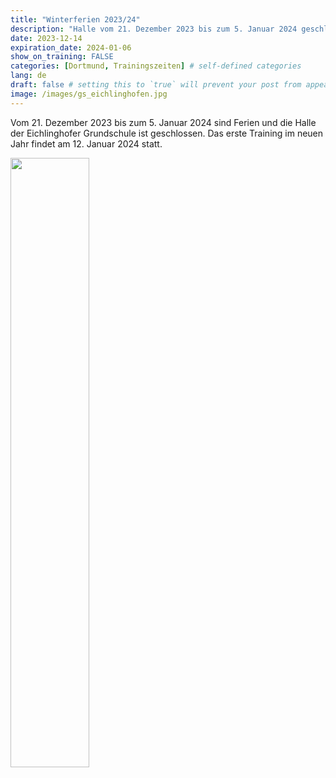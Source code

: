 ---
title: "Winterferien 2023/24"
description: "Halle vom 21. Dezember 2023 bis zum 5. Januar 2024 geschlossen"
date: 2023-12-14
expiration_date: 2024-01-06
show_on_training: FALSE
categories: [Dortmund, Trainingszeiten] # self-defined categories
lang: de
draft: false # setting this to `true` will prevent your post from appearing on your listing page until you're ready!
image: /images/gs_eichlinghofen.jpg
---

Vom 21.
Dezember 2023 bis zum 5.
Januar 2024 sind Ferien und die Halle der Eichlinghofer Grundschule ist geschlossen.
Das erste Training im neuen Jahr findet am 12.
Januar 2024 statt.

![](/images/gs_eichlinghofen.jpg){width="50%"}
